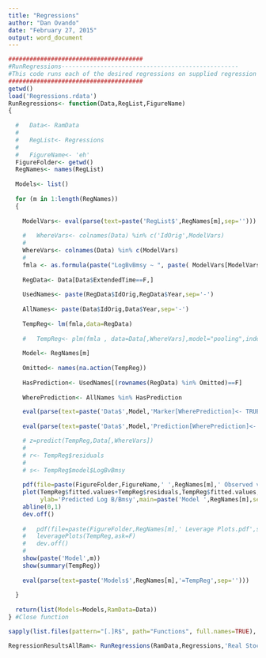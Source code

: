 ```yaml
---
title: "Regressions"
author: "Dan Ovando"
date: "February 27, 2015"
output: word_document
---
```


```r
######################################
#RunRegressions--------------------------------------------------
#This code runs each of the desired regressions on supplied regression formatted data
######################################
getwd()
load('Regressions.rdata')
RunRegressions<- function(Data,RegList,FigureName)
{
  
  #   Data<- RamData
  #   
  #   RegList<- Regressions
  #   
  #   FigureName<- 'eh'
  FigureFolder<- getwd()
  RegNames<- names(RegList)
  
  Models<- list()
  
  for (m in 1:length(RegNames))
  {
    
    ModelVars<- eval(parse(text=paste('RegList$',RegNames[m],sep='')))
    
    #   WhereVars<- colnames(Data) %in% c('IdOrig',ModelVars)
    #   
    WhereVars<- colnames(Data) %in% c(ModelVars)
    #   
    fmla <- as.formula(paste("LogBvBmsy ~ ", paste( ModelVars[ModelVars!='LogBvBmsy' & ModelVars!='IdOrig'], collapse= "+")))
        
    RegData<- Data[Data$ExtendedTime==F,]
    
    UsedNames<- paste(RegData$IdOrig,RegData$Year,sep='-')
    
    AllNames<- paste(Data$IdOrig,Data$Year,sep='-')
    
    TempReg<- lm(fmla,data=RegData)
    
    #   TempReg<- plm(fmla , data=Data[,WhereVars],model="pooling",index=c('IdOrig','Year'),na.action='na.omit')
       
    Model<- RegNames[m]  
        
    Omitted<- names(na.action(TempReg))
    
    HasPrediction<- UsedNames[(rownames(RegData) %in% Omitted)==F]
    
    WherePrediction<- AllNames %in% HasPrediction

    eval(parse(text=paste('Data$',Model,'Marker[WherePrediction]<- TRUE' ,sep='')))
    
    eval(parse(text=paste('Data$',Model,'Prediction[WherePrediction]<- TempReg$fitted.values' ,sep='')))

    # z=predict(TempReg,Data[,WhereVars])
    # 
    # r<- TempReg$residuals
    # 
    # s<- TempReg$model$LogBvBmsy
    
    pdf(file=paste(FigureFolder,FigureName,' ',RegNames[m],' Observed vs Predicted.pdf',sep=''))
    plot(TempReg$fitted.values+TempReg$residuals,TempReg$fitted.values,xlab='Observed Log B/Bmsy',
         ylab='Predicted Log B/Bmsy',main=paste('Model ',RegNames[m],sep=''))
    abline(0,1)
    dev.off()
    
    #   pdf(file=paste(FigureFolder,RegNames[m],' Leverage Plots.pdf',sep=''))
    #   leveragePlots(TempReg,ask=F)
    #   dev.off()
    #   
    show(paste('Model',m))
    show(summary(TempReg))
    
    eval(parse(text=paste('Models$',RegNames[m],'=TempReg',sep='')))
    
  }
  
  return(list(Models=Models,RamData=Data))
} #Close function

sapply(list.files(pattern="[.]R$", path="Functions", full.names=TRUE), source)

RegressionResultsAllRam<- RunRegressions(RamData,Regressions,'Real Stocks') # run regressions using all RAM stock values


```

